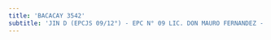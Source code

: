 ```yaml
---
title: 'BACACAY 3542'
subtitle: 'JIN D (EPCJS 09/12°) - EPC N° 09 LIC. DON MAURO FERNANDEZ - CENS N° 85'
---
```



